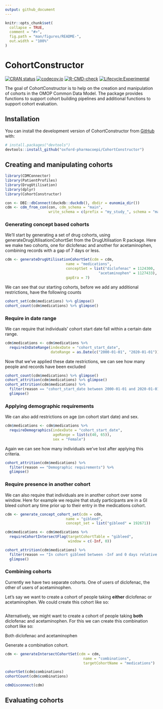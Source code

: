 ```yaml
---
output: github_document
---
```


<!-- README.md is generated from README.Rmd. Please edit that file -->

```r
knitr::opts_chunk$set(
  collapse = TRUE,
  comment = "#>",
  fig.path = "man/figures/README-",
  out.width = "100%"
)
```

# CohortConstructor

<!-- badges: start -->
[![CRAN status](https://www.r-pkg.org/badges/version/CohortConstructor)](https://CRAN.R-project.org/package=CohortConstructor)
[![codecov.io](https://codecov.io/github/oxford-pharmacoepi/CohortConstructor/coverage.svg?branch=main)](https://app.codecov.io/github/oxford-pharmacoepi/CohortConstructor?branch=main)
[![R-CMD-check](https://github.com/oxford-pharmacoepi/CohortConstructor/workflows/R-CMD-check/badge.svg)](https://github.com/oxford-pharmacoepi/CohortConstructor/actions)
[![Lifecycle:Experimental](https://img.shields.io/badge/Lifecycle-Experimental-339999)](https://lifecycle.r-lib.org/articles/stages.html#experimental)
<!-- badges: end -->

The goal of CohortConstructor is to help on the creation and manipulation of cohorts in the OMOP Common Data Model. The package provides functions to support cohort building pipelines and additional functions to support cohort evaluation.

## Installation

You can install the development version of CohortConstructor from [GitHub](https://github.com/) with:

``` r
# install.packages("devtools")
devtools::install_github("oxford-pharmacoepi/CohortConstructor")
```

## Creating and manipulating cohorts

``` r
library(CDMConnector)
library(PatientProfiles)
library(DrugUtilisation)
library(dplyr)
library(CohortConstructor)

con <- DBI::dbConnect(duckdb::duckdb(), dbdir = eunomia_dir())
cdm <- cdm_from_con(con, cdm_schema = "main", 
                    write_schema = c(prefix = "my_study_", schema = "main"))
```

### Generating concept based cohorts
We'll start by generating a set of drug cohorts, using generateDrugUtilisationCohortSet from the DrugUtilisation R package. Here we make two cohorts, one for diclofenac and another for acetaminophen, combining records with a gap of 7 days or less.
``` r
cdm <- generateDrugUtilisationCohortSet(cdm = cdm,  
                            name = "medications",
                            conceptSet = list("diclofenac" = 1124300,
                                           "acetaminophen" = 1127433),
                            gapEra = 7)
```

We can see that our starting cohorts, before we add any additional restrictions, have the following counts
``` r
cohort_set(cdm$medications) %>% glimpse()
cohort_count(cdm$medications) %>% glimpse()
```

### Require in date range
We can require that individuals' cohort start date fall within a certain date range.
``` r
cdm$medications <- cdm$medications %>% 
  requireInDateRange(indexDate = "cohort_start_date",
                     dateRange = as.Date(c("2000-01-01", "2020-01-01")))
```

Now that we've applied these date restrictions, we can see how many people and records have been excluded
``` r
cohort_count(cdm$medications) %>% glimpse()
cohort_attrition(cdm$medications) %>% glimpse()
cohort_attrition(cdm$medications) %>% 
  filter(reason == "cohort_start_date between 2000-01-01 and 2020-01-01") %>% 
  glimpse()
```

### Applying demographic requirements
We can also add restrictions on age (on cohort start date) and sex.
``` r
cdm$medications <- cdm$medications %>% 
  requireDemographics(indexDate = "cohort_start_date",
                      ageRange = list(c(40, 65)),
                      sex = "Female")
```

Again we can see how many individuals we've lost after applying this criteria.
``` r
cohort_attrition(cdm$medications) %>% 
  filter(reason == "Demographic requirements") %>% 
  glimpse()
```

### Require presence in another cohort
We can also require that individuals are in another cohort over some window. Here for example we require that study participants are in a GI bleed cohort any time prior up to their entry in the medications cohort.
```r
cdm <- generate_concept_cohort_set(cdm = cdm, 
                            name = "gibleed",
                            concept_set = list("gibleed" = 192671))

cdm$medications <- cdm$medications %>% 
  requireCohortIntersectFlag(targetCohortTable = "gibleed",
                             window = c(-Inf, 0))
```

``` r
cohort_attrition(cdm$medications) %>% 
  filter(reason == "In cohort gibleed between -Inf and 0 days relative to cohort_start_date") %>% 
  glimpse()
```

### Combining cohorts

Currently we have two separate cohorts. One of users of diclofenac, the other of users of acetaminophen. 

Let's say we want to create a cohort of people taking **either** diclofenac or acetaminophen. We could create this cohort like so:
```r

```

Alternatively, we might want to create a cohort of people taking **both** diclofenac and acetaminophen. For this we can create this combination cohort like so:

Both diclofenac and acetaminophen

Generate a combination cohort.

```r
cdm <- generateIntersectCohortSet(cdm = cdm, 
                                    name = "combinations", 
                                    targetCohortName = "medications")

cohortSet(cdm$combinations)
cohortCount(cdm$combinations)
```

```r
cdmDisconnect(cdm)
```


## Evaluating cohorts
